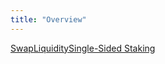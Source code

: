 ```yaml
---
title: "Overview"
---
```




[Swap](/get-started/saucerswap-tutorials/swap)[Liquidity](/get-started/saucerswap-tutorials/liquidity)[Single-Sided Staking](/get-started/saucerswap-tutorials/single-sided-staking)
